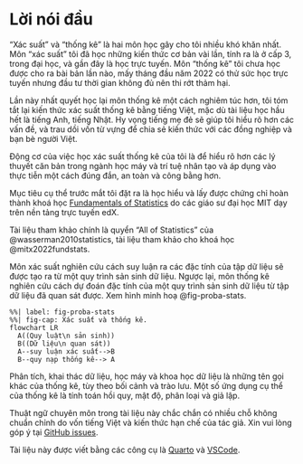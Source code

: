 # Lời nói đầu {.unnumbered}

"Xác suất" và "thống kê" là hai môn học gây cho tôi
nhiều khó khăn nhất.
Môn "xác suất" tôi đã học những kiến thức cơ bản vài lần, tính ra là ở cấp 3, trong đại học, và gần đây là học trực tuyến.
Môn "thống kê" tôi chưa học được cho ra bài bản lần nào, mấy tháng đầu năm 2022 có thử sức học trực tuyến nhưng đầu tư thời gian không đủ nên thi rớt thảm hại.

Lần này nhất quyết học lại môn thống kê một cách nghiêm túc hơn, tôi tóm tắt lại kiến thức xác suất thống kê bằng tiếng Việt, mặc dù tài liệu học hầu hết là tiếng Anh, tiếng Nhật. Hy vọng tiếng mẹ đẻ sẽ giúp tôi hiểu rõ hơn các vấn đề, và trau dồi vốn từ vựng để chia sẻ kiến thức với các đồng nghiệp và bạn bè người Việt.

Động cơ của việc học xác suất thống kê của tôi là để hiểu rõ hơn các lý thuyết căn bản trong ngành học máy và trí tuệ nhân tạo và áp dụng vào thực tiễn một cách đúng đắn, an toàn và công bằng hơn.

Mục tiêu cụ thể trước mắt tôi đặt ra là học hiểu và lấy được chứng chỉ hoàn thành khoá học
[Fundamentals of Statistics](https://www.edx.org/course/fundamentals-of-statistics)
do các giáo sư đại học MIT dạy trên nền tảng trực tuyến edX.

Tài liệu tham khảo chính là quyển "All of Statistics" của @wasserman2010statistics, tài liệu tham khảo cho khoá học @mitx2022fundstats.

Môn xác suất nghiên cứu cách suy luận ra các đặc tính của tập dữ liệu sẽ được tạo ra từ một quy trình sản sinh dữ liệu. Ngược lại, môn thống kê nghiên cứu cách dự đoán đặc tính của một quy trình sản sinh dữ liệu từ tập dữ liệu đã quan sát được. Xem hình minh hoạ @fig-proba-stats.

```mermaid
%%| label: fig-proba-stats
%%| fig-cap: Xác suất và thống kê.
flowchart LR
  A((Quy luật\n sản sinh))
  B((Dữ liệu\n quan sát))
  A--suy luận xác suất-->B
  B--quy nạp thống kê--> A
```

Phân tích, khai thác dữ liệu, học máy và khoa học dữ liệu là
những tên gọi khác của thống kê, tùy theo bối cảnh và trào lưu.
Một số ứng dụng cụ thể của thống kê là tính toán hồi quy, mật độ, phân loại và giả lập.

Thuật ngữ chuyên môn trong tài liệu này chắc chắn có nhiều chỗ không chuẩn chỉnh do vốn tiếng Việt và kiến thức hạn chế của tác giả.
Xin vui lòng góp ý tại
[GitHub issues](https://github.com/vochicong/xstk/issues).


Tài liệu này được viết bằng các công cụ là
[Quarto](https://quarto.org/docs/books)
và [VSCode](https://code.visualstudio.com).

